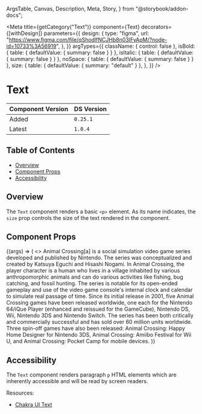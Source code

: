   ArgsTable,
  Canvas,
  Description,
  Meta,
  Story,
} from "@storybook/addon-docs";


<Meta
  title={getCategory("Text")}
  component={Text}
  decorators={[withDesign]}
  parameters={{
    design: {
      type: "figma",
      url: "https://www.figma.com/file/qShodlfNCJHb8n03IFyApM/?node-id=10733%3A56919",
    },
  }}
  argTypes={{
    className: { control: false },
    isBold: { table: { defaultValue: { summary: false } } },
    isItalic: { table: { defaultValue: { summary: false } } },
    noSpace: { table: { defaultValue: { summary: false } } },
    size: {
      table: { defaultValue: { summary: "default" } },
    },
  }}
/>

# Text

| Component Version | DS Version |
| ----------------- | ---------- |
| Added             | `0.25.1`   |
| Latest            | `1.0.4`   |

## Table of Contents

- [Overview](#overview)
- [Component Props](#component-props)
- [Accessibility](#accessibility)

## Overview

<Description of={Text} />

The `Text` component renders a basic `<p>` element. As its name indicates, the
`size` prop controls the size of the text rendered in the component.

## Component Props

<Canvas withToolbar>
  <Story
    name="Text"
    args={{
      className: undefined,
      size: "default",
      isBold: false,
      isItalic: false,
      isCapitalized: false,
      isUppercase: false,
      isLowercase: false,
      noSpace: false,
    }}
  >
    {(args) => (
      <>
        <Text {...args}>
          Animal Crossing[a] is a social simulation video game series developed
          and published by Nintendo. The series was conceptualized and created
          by Katsuya Eguchi and Hisashi Nogami. In Animal Crossing, the player
          character is a human who lives in a village inhabited by various
          anthropomorphic animals and can do various activities like fishing,
          bug catching, and fossil hunting. The series is notable for its
          open-ended gameplay and use of the video game console's internal clock
          and calendar to simulate real passage of time.
        </Text>
        <Text {...args}>
          Since its initial release in 2001, five Animal Crossing games have
          been released worldwide, one each for the Nintendo 64/iQue Player
          (enhanced and reissued for the GameCube), Nintendo DS, Wii, Nintendo
          3DS and Nintendo Switch. The series has been both critically and
          commercially successful and has sold over 60 million units worldwide.
          Three spin-off games have also been released: Animal Crossing: Happy
          Home Designer for Nintendo 3DS, Animal Crossing: Amiibo Festival for
          Wii U, and Animal Crossing: Pocket Camp for mobile devices.
        </Text>
      </>
    )}
  </Story>
</Canvas>

<ArgsTable story="Text" />

## Accessibility

The `Text` component renders paragraph `p` HTML elements which are inherently
accessible and will be read by screen readers.

Resources:

- [Chakra UI Text](https://chakra-ui.com/docs/components/typography/text)
